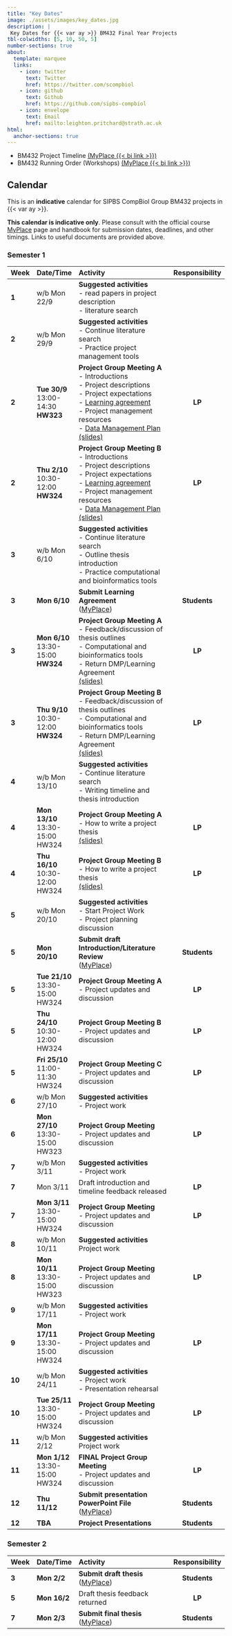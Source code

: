 ```yaml
---
title: "Key Dates"
image: ./assets/images/key_dates.jpg
description: |
 Key Dates for {{< var ay >}} BM432 Final Year Projects
tbl-colwidths: [5, 10, 50, 5]
number-sections: true
about:
  template: marquee
  links:
    - icon: twitter
      text: Twitter
      href: https://twitter.com/scompbiol
    - icon: github
      text: Github
      href: https://github.com/sipbs-compbiol
    - icon: envelope
      text: Email
      href: mailto:leighton.pritchard@strath.ac.uk
html:
  anchor-sections: true      
---
```


- BM432 Project Timeline [(MyPlace {{< bi link >}})]({{< var myplace.timeline >}})
- BM432 Running Order (Workshops) [(MyPlace {{< bi link >}})]({{< var myplace.runningorder >}})

## Calendar

This is an **indicative** calendar for SIPBS CompBiol Group BM432 projects in {{< var ay >}}.

::: {.callout-warning}
**This calendar is indicative only**. Please consult with the official course [MyPlace]({{< var myplace.link >}}) page and handbook for submission dates, deadlines, and other timings. Links to useful documents are provided above.
:::

### Semester 1

| Week  | Date/Time    | Activity                               | Responsibility |
| ----- | :----------- | :------------------------------------- | :------------: |
| **1** | w/b Mon 22/9 | **Suggested activities** <br> - read papers in project description <br> - literature search <br> | |
| **2** | w/b Mon 29/9 | **Suggested activities** <br> - Continue literature search <br> - Practice project management tools | |
| **2** | **Tue 30/9** <br> 13:00-14:30 <br> **HW323** | **Project Group Meeting A** <br> - Introductions <br> - Project descriptions <br> - Project expectations <br> - [Learning agreement](https://classes.myplace.strath.ac.uk/mod/resource/view.php?id=1873808) <br> - Project management resources <br> - [Data Management Plan](assets/docs/GenericDMPTemplatev5.docx) <br> [(slides)](assets/slides/2025-09-30_BM432_pathogen_proteins_A.pdf) | **LP**
| **2** | **Thu 2/10** <br> 10:30-12:00 <br> **HW324** | **Project Group Meeting B** <br> - Introductions <br> - Project descriptions <br> - Project expectations <br> - [Learning agreement](https://classes.myplace.strath.ac.uk/mod/resource/view.php?id=1873808) <br> - Project management resources <br> - [Data Management Plan](assets/docs/GenericDMPTemplatev5.docx) <br> [(slides)](assets/slides/2025-09-30_BM432_pathogen_proteins_B.pdf) | **LP**
| **3** | w/b Mon 6/10 | **Suggested activities** <br> - Continue literature search <br> - Outline thesis introduction <br> - Practice computational and bioinformatics tools | |
| **3** | **Mon 6/10** | **Submit Learning Agreement** <br> ([MyPlace]({{< var myplace.link >}})) | **Students** |
| **3** | **Mon 6/10** <br> 13:30-15:00 <br> **HW324** | **Project Group Meeting A** <br> - Feedback/discussion of thesis outlines <br> - Computational and bioinformatics tools <br> - Return DMP/Learning Agreement <br> [(slides)](assets/slides/2025-10-06_BM432_pathogen_proteins_A.pdf) |**LP** |
| **3** | **Thu 9/10** <br> 10:30-12:00 <br> **HW324** | **Project Group Meeting B** <br> - Feedback/discussion of thesis outlines <br> - Computational and bioinformatics tools <br> - Return DMP/Learning Agreement <br> [(slides)](assets/slides/2025-10-06_BM432_pathogen_proteins_B.pdf) |**LP** |
| **4** | w/b Mon 13/10 | **Suggested activities** <br> - Continue literature search <br> - Writing timeline and thesis introduction | |
| **4** | **Mon 13/10** <br> 13:30-15:00 <br> HW324 | **Project Group Meeting A**  <br> - How to write a project thesis <br> [(slides)](assets/slides/2025-10-13_BM432_pathogen_proteins_A.pdf)  | **LP** |
| **4** | **Thu 16/10** <br> 10:30-12:00 <br> HW324 | **Project Group Meeting B**  <br> - How to write a project thesis <br> [(slides)](assets/slides/2025-10-06_BM432_pathogen_proteins_B.pdf)  | **LP** |
| **5** | w/b Mon 20/10 | **Suggested activities** <br> - Start Project Work <br> - Project planning discussion | |
| **5** | **Mon 20/10** | **Submit draft Introduction/Literature Review** <br> ([MyPlace]({{< var myplace.link >}})) | **Students** |
| **5** | **Tue 21/10** <br> 13:30-15:00 <br> HW324 | **Project Group Meeting A**  <br> - Project updates and discussion | **LP** |
| **5** | **Thu 24/10** <br> 10:30-12:00 <br> HW324 | **Project Group Meeting B**  <br> - Project updates and discussion | **LP** |
| **5** | **Fri 25/10** <br> 11:00-11:30 <br> HW324 | **Project Group Meeting C**  <br> - Project updates and discussion | **LP** |
| **6** | w/b Mon 27/10 | **Suggested activities** <br> - Project work | |
| **6** | **Mon 27/10** <br> 13:30-15:00 <br> HW323 | **Project Group Meeting** <br> - Project updates and discussion | **LP** |
| **7** | w/b Mon 3/11 | **Suggested activities** <br> - Project work | |
| **7** | Mon 3/11 | Draft introduction and timeline feedback released | **LP** |
| **7** | **Mon 3/11** <br> 13:30-15:00 <br> HW324 | **Project Group Meeting** <br> - Project updates and discussion | **LP** |
| **8** | w/b Mon 10/11 | **Suggested activities** <br> Project work | |
| **8** | **Mon 10/11** <br> 13:30-15:00 <br> HW323 | **Project Group Meeting** <br> - Project updates and discussion | **LP** |
| **9** | w/b Mon 17/11 | **Suggested activities** <br> - Project work | |
| **9** | **Mon 17/11** <br> 13:30-15:00 <br> HW324 | **Project Group Meeting** <br> - Project updates and discussion | **LP** |
| **10** | w/b Mon 24/11 | **Suggested activities** <br> - Project work <br> - Presentation rehearsal | |
| **10** | **Tue 25/11** <br> 13:30-15:00 <br> HW324 | **Project Group Meeting** <br> - Project updates and discussion <br> | **LP** |
| **11** | w/b Mon 2/12 | **Suggested activities** <br> Project work | |
| **11** | **Mon 1/12** <br> 13:30-15:00 <br> HW324 | **FINAL Project Group Meeting**  <br> - Project updates and discussion | **LP** |
| **12** | **Thu 11/12** | **Submit presentation PowerPoint File** <br> ([MyPlace]({{< var myplace.link >}})) | **Students** |
| **12** | **TBA** | **Project Presentations** | **Students** |

### Semester 2

| Week  | Date/Time    | Activity                               | Responsibility |
| ----- | :----------- | :------------------------------------- | :------------: |
| **3** | **Mon 2/2** | **Submit draft thesis**  <br> ([MyPlace]({{< var myplace.link >}})) | **Students** |
| **5** | **Mon 16/2** | Draft thesis feedback returned | **LP** |
| **7** | **Mon 2/3** | **Submit final thesis**  <br> ([MyPlace]({{< var myplace.link >}})) | **Students** |